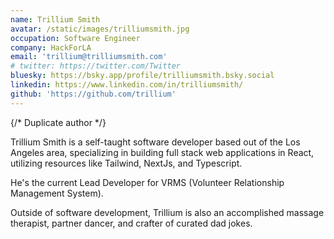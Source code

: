 ```yaml
---
name: Trillium Smith
avatar: /static/images/trilliumsmith.jpg
occupation: Software Engineer
company: HackForLA
email: 'trillium@trilliumsmith.com'
# twitter: https://twitter.com/Twitter
bluesky: https://bsky.app/profile/trilliumsmith.bsky.social
linkedin: https://www.linkedin.com/in/trilliumsmith/
github: 'https://github.com/trillium'
---
```


{/* Duplicate author */}

Trillium Smith is a self-taught software developer based out of the Los Angeles area, specializing in building full stack web applications in React, utilizing resources like Tailwind, NextJs, and Typescript.

He's the current Lead Developer for VRMS (Volunteer Relationship Management System).

Outside of software development, Trillium is also an accomplished massage therapist, partner dancer, and crafter of curated dad jokes.
